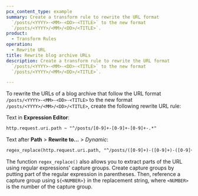 ```yaml
---
pcx_content_type: example
summary: Create a transform rule to rewrite the URL format
  `/posts/<YYYY>-<MM>-<DD>-<TITLE>` to the new format
  `/posts/<YYYY>/<MM>/<DD>/<TITLE>`.
product:
  - Transform Rules
operation:
  - Rewrite URL
title: Rewrite blog archive URLs
description: Create a transform rule to rewrite the URL format
  `/posts/<YYYY>-<MM>-<DD>-<TITLE>` to the new format
  `/posts/<YYYY>/<MM>/<DD>/<TITLE>`.

---
```



To rewrite the URLs of a blog archive that follow the URL format `/posts/<YYYY>-<MM>-<DD>-<TITLE>` to the new format `/posts/<YYYY>/<MM>/<DD>/<TITLE>`, create the following rewrite URL rule:

<Example>

Text in **Expression Editor**:

```txt
http.request.uri.path ~ "^/posts/[0-9]+-[0-9]+-[0-9]+-.*"
```

Text after **Path** > **Rewrite to...** > *Dynamic*:

```txt
regex_replace(http.request.uri.path, "^/posts/([0-9]+)-([0-9]+)-([0-9]+)-(.*)$", "/posts/${1}/${2}/${3}/${4}")
```

</Example>

The function `regex_replace()` also allows you to extract parts of the URL using regular expressions' capture groups. Create capture groups by putting part of the regular expression in parentheses. Then, reference a capture group using `${<NUMBER>}` in the replacement string, where `<NUMBER>` is the number of the capture group.
